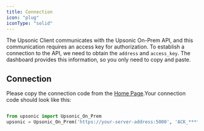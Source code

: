 ```yaml
---
title: Connection
icon: "plug"
iconType: "solid"
---
```



The Upsonic Client communicates with the Upsonic On-Prem API, and this communication requires an access key for authorization. To establish a connection to the API, we need to obtain the `address` and `access_key`. The dashboard provides this information, so you only need to copy and paste.

## Connection
Please copy the connection code from the [Home Page](/on-prem/using/home).Your connection code should look like this:
```python

from upsonic import Upsonic_On_Prem
upsonic = Upsonic_On_Prem('https://your-server-address:5000', 'ACK_****************')
                
```

